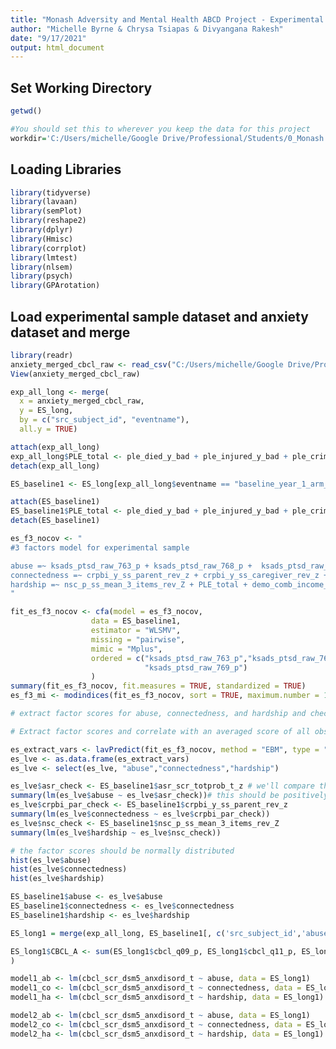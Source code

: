 ```yaml
---
title: "Monash Adversity and Mental Health ABCD Project - Experimental Sample"
author: "Michelle Byrne & Chrysa Tsiapas & Divyangana Rakesh"
date: "9/17/2021"
output: html_document
---
```


## Set Working Directory
```r
getwd()

#You should set this to wherever you keep the data for this project 
workdir='C:/Users/michelle/Google Drive/Professional/Students/0_Monash Students/Chrysa Tsiapas/' 
```

## Loading Libraries

```r
library(tidyverse)
library(lavaan)
library(semPlot)
library(reshape2)
library(dplyr)
library(Hmisc)
library(corrplot)
library(lmtest)
library(nlsem)
library(psych)
library(GPArotation)
```

## Load experimental sample dataset and anxiety dataset and merge
```r

library(readr)
anxiety_merged_cbcl_raw <- read_csv("C:/Users/michelle/Google Drive/Professional/Students/0_Monash Students/Chrysa Tsiapas/anxiety_merged_cbcl_raw.csv")
View(anxiety_merged_cbcl_raw)

exp_all_long <- merge(
  x = anxiety_merged_cbcl_raw,
  y = ES_long,
  by = c("src_subject_id", "eventname"),
  all.y = TRUE)

attach(exp_all_long)
exp_all_long$PLE_total <- ple_died_y_bad + ple_injured_y_bad + ple_crime_y_bad + ple_friend_y_bad + ple_friend_injur_y_bad + ple_financial_y_bad + ple_sud_y_bad + ple_ill_y_bad + ple_injur_y_bad + ple_argue_y_bad + ple_job_y_bad + ple_away_y_bad + ple_arrest_y_bad + ple_friend_died_y_bad + ple_mh_y_bad + ple_sib_y_bad + ple_victim_y_bad + ple_separ_y_bad + ple_law_y_bad + ple_school_y_bad + ple_move_y_bad + ple_jail_y_bad + ple_step_y_bad + ple_new_job_y_bad + ple_new_sib_y_bad
detach(exp_all_long)

ES_baseline1 <- ES_long[exp_all_long$eventname == "baseline_year_1_arm_1", ]

attach(ES_baseline1)
ES_baseline1$PLE_total <- ple_died_y_bad + ple_injured_y_bad + ple_crime_y_bad + ple_friend_y_bad + ple_friend_injur_y_bad + ple_financial_y_bad + ple_sud_y_bad + ple_ill_y_bad + ple_injur_y_bad + ple_argue_y_bad + ple_job_y_bad + ple_away_y_bad + ple_arrest_y_bad + ple_friend_died_y_bad + ple_mh_y_bad + ple_sib_y_bad + ple_victim_y_bad + ple_separ_y_bad + ple_law_y_bad + ple_school_y_bad + ple_move_y_bad + ple_jail_y_bad + ple_step_y_bad + ple_new_job_y_bad + ple_new_sib_y_bad
detach(ES_baseline1)
```

```r
es_f3_nocov <- "
#3 factors model for experimental sample

abuse =~ ksads_ptsd_raw_763_p + ksads_ptsd_raw_768_p +  ksads_ptsd_raw_769_p + asr_scr_totprob_t_z
connectedness =~ crpbi_y_ss_parent_rev_z + crpbi_y_ss_caregiver_rev_z + pmq_y_ss_mean_rev_z + srpf_y_ss_ses_rev_Z + fes_y_ss_fc_z
hardship =~ nsc_p_ss_mean_3_items_rev_Z + PLE_total + demo_comb_income_v2_rec_rev_Z
"

fit_es_f3_nocov <- cfa(model = es_f3_nocov, 
                  data = ES_baseline1,
                  estimator = "WLSMV",
                  missing = "pairwise",
                  mimic = "Mplus",
                  ordered = c("ksads_ptsd_raw_763_p","ksads_ptsd_raw_768_p",
                              "ksads_ptsd_raw_769_p")
                  )
summary(fit_es_f3_nocov, fit.measures = TRUE, standardized = TRUE)
es_f3_mi <- modindices(fit_es_f3_nocov, sort = TRUE, maximum.number = 10)
```

```r
# extract factor scores for abuse, connectedness, and hardship and check the direction and distribution

# Extract factor scores and correlate with an averaged score of all observed variables on that factor. Correlation should be in the correct direction

es_extract_vars <- lavPredict(fit_es_f3_nocov, method = "EBM", type = "lv")
es_lve <- as.data.frame(es_extract_vars)
es_lve <- select(es_lve, "abuse","connectedness","hardship")

es_lve$asr_check <- ES_baseline1$asr_scr_totprob_t_z # we'll compare the lve's to a score in the latent var
summary(lm(es_lve$abuse ~ es_lve$asr_check))# this should be positively correlated (yes)
es_lve$crpbi_par_check <- ES_baseline1$crpbi_y_ss_parent_rev_z
summary(lm(es_lve$connectedness ~ es_lve$crpbi_par_check))
es_lve$nsc_check <- ES_baseline1$nsc_p_ss_mean_3_items_rev_Z
summary(lm(es_lve$hardship ~ es_lve$nsc_check))

# the factor scores should be normally distributed
hist(es_lve$abuse)
hist(es_lve$connectedness)
hist(es_lve$hardship)

ES_baseline1$abuse <- es_lve$abuse
ES_baseline1$connectedness <- es_lve$connectedness
ES_baseline1$hardship <- es_lve$hardship

ES_long1 = merge(exp_all_long, ES_baseline1[, c('src_subject_id','abuse', 'connectedness', 'hardship')], by='src_subject_id')

```

```r

ES_long1$CBCL_A <- sum(ES_long1$cbcl_q09_p, ES_long1$cbcl_q11_p, ES_long1$cbcl_q29_p, ES_long1$cbcl_q30_p, ES_long1$cbcl_q31_p, ES_long1$cbcl_q32_p, ES_long1$cbcl_q45_p, ES_long1$cbcl_q46_p, ES_long1$cbcl_q50_p, ES_long1$cbcl_q56a_p, ES_long1$cbcl_q56b_p, ES_long1$cbcl_q56c_p, ES_long1$cbcl_q56f_p, ES_long1$cbcl_q71_p, ES_long1$cbcl_q75_p, ES_long1$cbcl_q112_p, na.rm = TRUE
)

model1_ab <- lm(cbcl_scr_dsm5_anxdisord_t ~ abuse, data = ES_long1)
model1_co <- lm(cbcl_scr_dsm5_anxdisord_t ~ connectedness, data = ES_long1)
model1_ha <- lm(cbcl_scr_dsm5_anxdisord_t ~ hardship, data = ES_long1)

model2_ab <- lm(cbcl_scr_dsm5_anxdisord_t ~ abuse, data = ES_long1)
model2_co <- lm(cbcl_scr_dsm5_anxdisord_t ~ connectedness, data = ES_long1)
model2_ha <- lm(cbcl_scr_dsm5_anxdisord_t ~ hardship, data = ES_long1)

```

